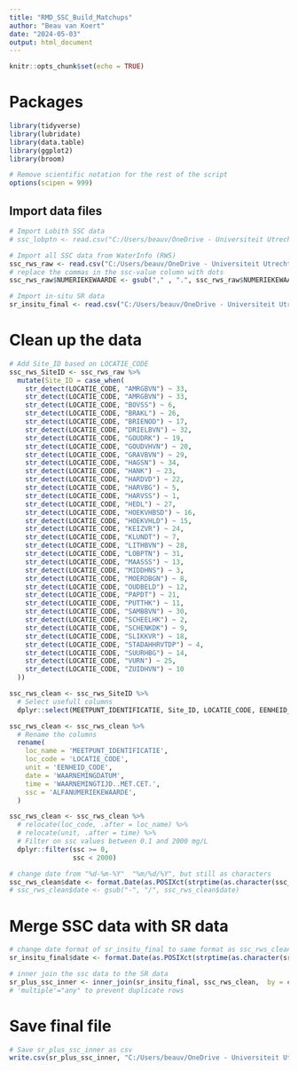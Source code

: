 ---
title: "RMD_SSC_Build_Matchups"
author: "Beau van Koert"
date: "2024-05-03"
output: html_document
---

```{r setup, include=FALSE}
knitr::opts_chunk$set(echo = TRUE)
```

# Packages 
```{r package import, include = FALSE, echo = FALSE}
library(tidyverse)
library(lubridate)
library(data.table)
library(ggplot2)
library(broom)

# Remove scientific notation for the rest of the script
options(scipen = 999)

```

## Import data files

```{r Import data, echo=FALSE}
# Import Lobith SSC data
# ssc_lobptn <- read.csv("C:/Users/beauv/OneDrive - Universiteit Utrecht/1.Aardwetenschappen/Master - Earth Surface & Water/Jaar 2/MSc Thesis/RMD_SSC_model/LC02_matchup_pull/SSC_data/ZS_CONCTTE_LOBPTN.csv", row.names = NULL, sep = ";")

# Import all SSC data from WaterInfo (RWS)
ssc_rws_raw <- read.csv("C:/Users/beauv/OneDrive - Universiteit Utrecht/1.Aardwetenschappen/Master - Earth Surface & Water/Jaar 2/MSc Thesis/RMD_SSC_model/LC02_matchup_pull/SSC_data/Stations_onopgeloste_stoffen/ALL_STATIONS_onop_stof.csv", row.names = NULL, sep = ";")
# replace the commas in the ssc-value column with dots
ssc_rws_raw$NUMERIEKEWAARDE <- gsub("," , ".", ssc_rws_raw$NUMERIEKEWAARDE)

# Import in-situ SR data
sr_insitu_final <- read.csv("C:/Users/beauv/OneDrive - Universiteit Utrecht/1.Aardwetenschappen/Master - Earth Surface & Water/Jaar 2/MSc Thesis/RMD_SSC_model/LC02_matchup_pull/Model_Data/LC02_matchup_1DAY.csv", row.names = NULL, sep = ",", stringsAsFactors = F)
```

# Clean up the data

``` {r Clean up the data, echo=FALSE}
# Add Site_ID based on LOCATIE_CODE
ssc_rws_SiteID <- ssc_rws_raw %>%
  mutate(Site_ID = case_when(
    str_detect(LOCATIE_CODE, "AMRGBVN") ~ 33,
    str_detect(LOCATIE_CODE, "AMRGBVN") ~ 33,
    str_detect(LOCATIE_CODE, "BOVSS") ~ 6,
    str_detect(LOCATIE_CODE, "BRAKL") ~ 26,
    str_detect(LOCATIE_CODE, "BRIENOD") ~ 17,
    str_detect(LOCATIE_CODE, "DRIELBVN") ~ 32,
    str_detect(LOCATIE_CODE, "GOUDRK") ~ 19,
    str_detect(LOCATIE_CODE, "GOUDVHVN") ~ 20,
    str_detect(LOCATIE_CODE, "GRAVBVN") ~ 29,
    str_detect(LOCATIE_CODE, "HAGSN") ~ 34,
    str_detect(LOCATIE_CODE, "HANK") ~ 23,
    str_detect(LOCATIE_CODE, "HARDVD") ~ 22,
    str_detect(LOCATIE_CODE, "HARVBG") ~ 5,
    str_detect(LOCATIE_CODE, "HARVSS") ~ 1,
    str_detect(LOCATIE_CODE, "HEDL") ~ 27,
    str_detect(LOCATIE_CODE, "HOEKVHBSD") ~ 16,
    str_detect(LOCATIE_CODE, "HOEKVHLD") ~ 15,
    str_detect(LOCATIE_CODE, "KEIZVR") ~ 24,
    str_detect(LOCATIE_CODE, "KLUNDT") ~ 7,
    str_detect(LOCATIE_CODE, "LITHBVN") ~ 28,
    str_detect(LOCATIE_CODE, "LOBPTN") ~ 31,
    str_detect(LOCATIE_CODE, "MAASSS") ~ 13,
    str_detect(LOCATIE_CODE, "MIDDHNS") ~ 3,
    str_detect(LOCATIE_CODE, "MOERDBGN") ~ 8,
    str_detect(LOCATIE_CODE, "OUDBELD") ~ 12,
    str_detect(LOCATIE_CODE, "PAPDT") ~ 21,
    str_detect(LOCATIE_CODE, "PUTTHK") ~ 11,
    str_detect(LOCATIE_CODE, "SAMBBVN") ~ 30,
    str_detect(LOCATIE_CODE, "SCHEELHK") ~ 2,
    str_detect(LOCATIE_CODE, "SCHENKDK") ~ 9,
    str_detect(LOCATIE_CODE, "SLIKKVR") ~ 18,
    str_detect(LOCATIE_CODE, "STADAHHRVTDP") ~ 4,
    str_detect(LOCATIE_CODE, "SUURHBG") ~ 14,
    str_detect(LOCATIE_CODE, "VURN") ~ 25,
    str_detect(LOCATIE_CODE, "ZUIDHVN") ~ 10
  ))

ssc_rws_clean <- ssc_rws_SiteID %>%
  # Select usefull columns
  dplyr::select(MEETPUNT_IDENTIFICATIE, Site_ID, LOCATIE_CODE, EENHEID_CODE, WAARNEMINGDATUM, WAARNEMINGTIJD..MET.CET., ALFANUMERIEKEWAARDE, EPSG, X, Y)

ssc_rws_clean <- ssc_rws_clean %>%
  # Rename the columns
  rename(
    loc_name = 'MEETPUNT_IDENTIFICATIE',
    loc_code = 'LOCATIE_CODE',
    unit = 'EENHEID_CODE',
    date = 'WAARNEMINGDATUM',
    time = 'WAARNEMINGTIJD..MET.CET.',
    ssc = 'ALFANUMERIEKEWAARDE',
  )

ssc_rws_clean <- ssc_rws_clean %>%
  # relocate(loc_code, .after = loc_name) %>%
  # relocate(unit, .after = time) %>%
  # Filter on ssc values between 0.1 and 2000 mg/L
  dplyr::filter(ssc >= 0,
                ssc < 2000)

# change date from "%d-%m-%Y"  "%m/%d/%Y", but still as characters
ssc_rws_clean$date <- format.Date(as.POSIXct(strptime(as.character(ssc_rws_clean$date), "%d-%m-%Y")), "%d/%m/%Y")
# ssc_rws_clean$date <- gsub("-", "/", ssc_rws_clean$date)

```

# Merge SSC data with SR data

``` {r Merge ssc data with SR data}
# change date format of sr_insitu_final to same format as ssc_rws_clean
sr_insitu_final$date <- format.Date(as.POSIXct(strptime(as.character(sr_insitu_final$date), "%Y-%m-%d")), "%d/%m/%Y")

# inner join the ssc data to the SR data
sr_plus_ssc_inner <- inner_join(sr_insitu_final, ssc_rws_clean,  by = c('Site_ID', 'date'), multiple = "any", relationship = "many-to-many")
# 'multiple'="any" to prevent duplicate rows

```

# Save final file
``` {r Save data as csv}
# Save sr_plus_ssc_inner as csv
write.csv(sr_plus_ssc_inner, "C:/Users/beauv/OneDrive - Universiteit Utrecht/1.Aardwetenschappen/Master - Earth Surface & Water/Jaar 2/MSc Thesis/RMD_SSC_model/LC02_matchup_pull/Model_Data/RMD_sr_plus_ssc_1DAY.csv", row.names = FALSE)


```
